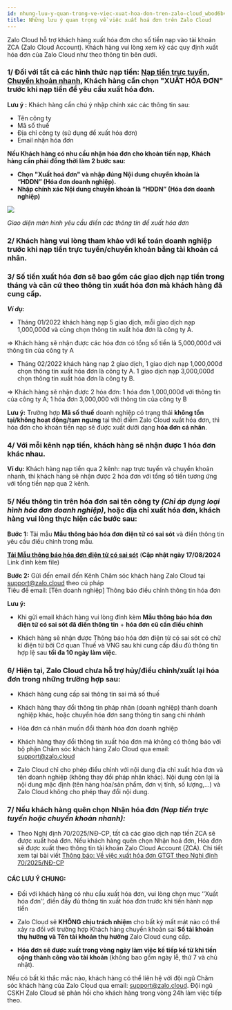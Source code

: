 ```yaml
---
id: nhung-luu-y-quan-trong-ve-viec-xuat-hoa-don-tren-zalo-cloud_wbod6bv2r7fe9kx6e86h5bfz
title: Những lưu ý quan trọng về việc xuất hoá đơn trên Zalo Cloud
---
```

Zalo Cloud hỗ trợ khách hàng xuất hóa đơn cho số tiền nạp vào tài khoản ZCA (Zalo Cloud Account). Khách hàng vui lòng xem kỹ các quy định xuất hóa đơn của Zalo Cloud như theo thông tin bên dưới. 

### **1/ Đối với tất cả các hình thức nạp tiền:** [**Nạp tiền trực tuyến**](https://zalo.cloud/blog/huong-dan-nap-tien-vao-zalo-cloud-account-bang-phuong-thuc-nap-truc-tuyen/8bujyrzbeg498j8jw4)**,** [**Chuyển khoản nhanh**](https://zalo.cloud/blog/huong-dan-nap-tien-vao-zca-bang-phuong-thuc-chuyen-khoan-nhanh/wkugnnbdeezmjpnz4w)**, Khách hàng cần chọn** **"XUẤT HÓA ĐƠN" trước khi nạp tiền để yêu cầu xuất hóa đơn.**

**Lưu ý :** Khách hàng cần chú ý nhập chính xác các thông tin sau:

*   Tên công ty
*   Mã số thuế
*   Địa chỉ công ty (sử dụng để xuất hóa đơn)
*   Email nhận hóa đơn 

**Nếu Khách hàng có nhu cầu nhận hóa đơn cho khoản tiền nạp, Khách hàng cần phải đồng thời làm 2 bước sau:**

*   **Chọn "Xuất hoá đơn" và nhập đúng Nội dung chuyển khoản là “HDDN” (Hóa đơn doanh nghiệp).**
*   **Nhập chính xác Nội dung chuyển khoản là “HDDN” (Hóa đơn doanh nghiệp)**

![](https://stc-oa.zdn.vn/uploads/5630cdb5b02cf9dc09d97fe724f1a47b.jpg)

_Giao diện màn hình yêu cầu điền các thông tin để xuất hóa đơn_

### **2/ Khách hàng vui lòng tham khảo với kế toán doanh nghiệp trước khi nạp tiền trực tuyến/chuyển khoản bằng tài khoản cá nhân.** 

### **3/ Số tiền xuất hóa đơn sẽ bao gồm các giao dịch nạp tiền trong tháng và căn cứ theo thông tin xuất hóa đơn mà khách hàng đã cung cấp.**

_**Ví dụ:**_ 

*   Tháng 01/2022 khách hàng nạp 5 giao dịch, mỗi giao dịch nạp 1,000,000đ và cùng chọn thông tin xuất hóa đơn là công ty A.
    

\=> Khách hàng sẽ nhận được các hóa đơn có tổng số tiền là 5,000,000đ với thông tin của công ty A

*   Tháng 02/2022 khách hàng nạp 2 giao dịch, 1 giao dịch nạp 1,000,000đ chọn thông tin xuất hóa đơn là công ty A. 1 giao dịch nạp 3,000,000đ chọn thông tin xuất hóa đơn là công ty B.
    

\=> Khách hàng sẽ nhận được 2 hóa đơn: 1 hóa đơn 1,000,000đ với thông tin của công ty A; 1 hóa đơn 3,000,000 với thông tin của công ty B

**Lưu ý:** Trường hợp **Mã số thuế** doanh nghiệp có trạng thái **không tồn tại/không hoạt động/tạm ngưng** tại thời điểm Zalo Cloud xuất hóa đơn, thì hóa đơn cho khoản tiền nạp sẽ được xuất dưới dạng **hóa đơn cá nhân**.

### **4/ Với mỗi kênh nạp tiền, khách hàng sẽ nhận được 1 hóa đơn khác nhau.**

**Ví dụ:** Khách hàng nạp tiền qua 2 kênh: nạp trực tuyến và chuyển khoản nhanh, thì khách hàng sẽ nhận được 2 hóa đơn với tổng số tiền tương ứng với tổng tiền nạp qua 2 kênh.

### **5/ Nếu thông tin trên hóa đơn sai tên công ty** _**(Chỉ áp dụng loại hình hóa đơn doanh nghiệp)**_**, hoặc địa chỉ xuất hóa đơn, khách hàng vui lòng thực hiện các bước sau:**

**Bước 1:** Tải mẫu **Mẫu thông báo hóa đơn điện tử có sai sót** và điền thông tin yêu cầu điều chỉnh trong mẫu.

[**Tải Mẫu thông báo hóa đơn điện tử có sai sót**](https://adtima.my.salesforce.com/sfc/p/2w000002llxF/a/A70000002YxQ/eV8W2RY0Kyr0NdGao0_hmnLJz7wawtpFdpAhEK.9EBw) (**Cập nhật ngày 17/08/2024** Link đính kèm file)

**Bước 2:** Gửi đến email đến Kênh Chăm sóc khách hàng Zalo Cloud tại [support@zalo.cloud](mailto:support@zalo.cloud) theo cú pháp   
Tiêu đề email: \[Tên doanh nghiệp\] Thông báo điều chỉnh thông tin hóa đơn

**Lưu ý:** 

*   Khi gửi email khách hàng vui lòng đính kèm **Mẫu thông báo hóa đơn điện tử có sai sót đã điền thông tin** + **hóa đơn cũ cần điều chỉnh**
    
*   Khách hàng sẽ nhận được Thông báo hóa đơn điện tử có sai sót có chữ kí điện tử bởi Cơ quan Thuế và VNG sau khi cung cấp đầu đủ thông tin hợp lệ sau **tối đa 10 ngày làm việc**.
    

### **6/ Hiện tại, Zalo Cloud chưa hỗ trợ hủy/điều chỉnh/xuất lại hóa đơn trong những trường hợp sau:**

*   Khách hàng cung cấp sai thông tin sai mã số thuế
    
*   Khách hàng thay đổi thông tin pháp nhân (doanh nghiệp) thành doanh nghiệp khác, hoặc chuyển hóa đơn sang thông tin sang chi nhánh
    
*   Hóa đơn cá nhân muốn đổi thành hóa đơn doanh nghiệp
    
*   Khách hàng thay đổi thông tin xuất hóa đơn mà không có thông báo với bộ phận Chăm sóc khách hàng Zalo Cloud qua email: [support@zalo.cloud](mailto:support@zalo.cloud)
*   Zalo Cloud chỉ cho phép điều chỉnh với nội dung địa chỉ xuất hóa đơn và tên doanh nghiệp (không thay đổi pháp nhân khác). Nội dung còn lại là nội dung mặc định (tên hàng hóa/sản phẩm, đơn vị tính, số lượng,...) và Zalo Cloud không cho phép thay đổi nội dung.

### **7/ Nếu khách hàng quên chọn Nhận hóa đơn** _**(Nạp tiền trực tuyến hoặc chuyển khoản nhanh):**_

*   Theo Nghị định 70/2025/NĐ-CP, tất cả các giao dịch nạp tiền ZCA sẽ được xuất hoá đơn. Nếu khách hàng quên chọn Nhận hoá đơn, Hóa đơn sẽ được xuất theo thông tin tài khoản Zalo Cloud Account (ZCA). Chi tiết xem tại bài viết [Thông báo: Về việc xuất hóa đơn GTGT theo Nghị định 70/2025/NĐ-CP](https://zalo.cloud/news/thong-bao-ve-viec-xuat-hoa-don-gtgt-theo-nghi-dinh-702025ndcp-/jyp1dyqrqzphnvlqcafugni9)
    

#### **CÁC LƯU Ý CHUNG:**

*   Đối với khách hàng có nhu cầu xuất hóa đơn, vui lòng chọn mục ‘’Xuất hóa đơn’’, điền đầy đủ thông tin xuất hóa đơn trước khi tiến hành nạp tiền
    
*   Zalo Cloud sẽ **KHÔNG chịu trách nhiệm** cho bất kỳ mất mát nào có thể xảy ra đối với trường hợp Khách hàng chuyển khoản sai **Số tài khoản thụ hưởng và Tên tài khoản thụ hưởng** Zalo Cloud cung cấp.
    
*   **Hóa đơn sẽ được xuất trong vòng ngày làm việc kế tiếp kể từ khi tiền cộng thành công vào tài khoản** (không bao gồm ngày lễ, thứ 7 và chủ nhật).
    

Nếu có bất kì thắc mắc nào, khách hàng có thể liên hệ với đội ngũ Chăm sóc khách hàng của Zalo Cloud qua email: [support@zalo.cloud](mailto:support@zalo.cloud). Đội ngũ CSKH Zalo Cloud sẽ phản hồi cho khách hàng trong vòng 24h làm việc tiếp theo.